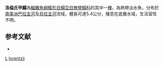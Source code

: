 {{Speciesbox
| taxon = Catathyridium lorentzii
| binomial_authority = [[Weyenbergh|Weyenbergh]], 1877
| status = NE
| status_system = IUCN3.1
| synonyms = *''Achirus lorentzii'', <small>Weyenbergh, 1877</small>
*''Hypoclinemus paraguayensis'', <small>Chabanaud, 1928</small>
}}

'''洛倫氏甲鰨'''為[[輻鰭魚綱|輻鰭魚綱]][[鰈形目|鰈形目]][[鰨亞目|鰨亞目]][[無臂鰨科|無臂鰨科]]的其中一[[種|種]]，為熱帶淡水魚，分布於[[南美洲|南美洲]][[巴拉圭河|巴拉圭河]]及[[烏拉圭河|烏拉圭河]]流域，體長可達5.4公分，棲息在底層水域，生活習性不明。

==参考文献==
*{{FishBase_species|genus=Catathyridium|species=lorentzii|year=2014|month=4}}

{{魚類小作品}}
{{Taxonbar}}
[[Category:1877年描述的鱼类|L]]
[[Category:甲鰨屬|lorentzii]]